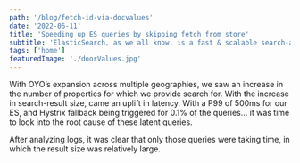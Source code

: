```yaml
---
path: '/blog/fetch-id-via-docvalues'
date: '2022-06-11'
title: 'Speeding up ES queries by skipping fetch from store'
subtitle: 'ElasticSearch, as we all know, is a fast & scalable search-analytics engine built on top of Apache Lucene. It’s capability of providing full text-based search along with filters makes it ideal'
tags: ['home']
featuredImage: './doorValues.jpg'
---
```


With OYO’s expansion across multiple geographies, we saw an increase in the number of properties for which we provide search for. With the increase in search-result size, came an uplift in latency. With a P99 of 500ms for our ES, and Hystrix fallback being triggered for 0.1% of the queries… it was time to look into the root cause of these latent queries.

After analyzing logs, it was clear that only those queries were taking time, in which the result size was relatively large.
